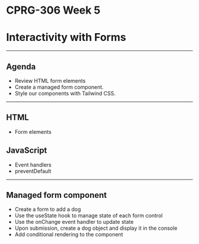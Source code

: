 # CPRG-306 Week 5

# Interactivity with Forms

---

## Agenda

- Review HTML form elements
- Create a managed form component.
- Style our components with Tailwind CSS.

---

## HTML

- Form elements

## JavaScript

- Event handlers
- preventDefault

---

## Managed form component

- Create a form to add a dog
- Use the useState hook to manage state of each form control
- Use the onChange event handler to update state
- Upon submission, create a dog object and display it in the console
- Add conditional rendering to the component
